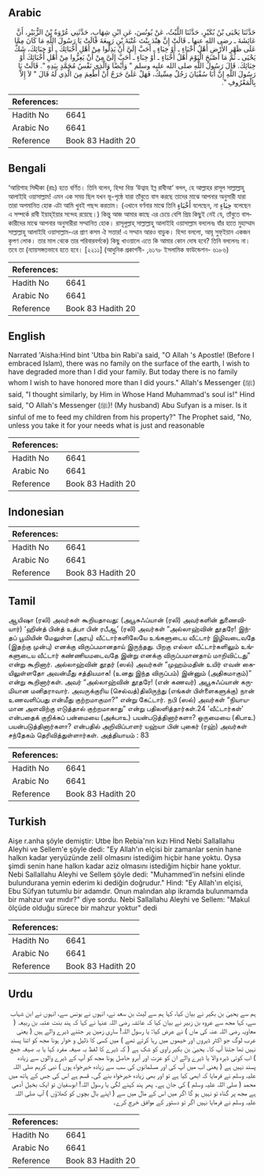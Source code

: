 ## Arabic


<div dir="rtl" lang="ar" style={{fontSize:'larger',backgroundColor:'#f8f9fa',padding:20}}>
حَدَّثَنَا يَحْيَى بْنُ بُكَيْرٍ، حَدَّثَنَا اللَّيْثُ، عَنْ يُونُسَ، عَنِ ابْنِ شِهَابٍ، حَدَّثَنِي عُرْوَةُ بْنُ الزُّبَيْرِ، أَنَّ عَائِشَةَ ـ رضى الله عنها ـ قَالَتْ إِنَّ هِنْدَ بِنْتَ عُتْبَةَ بْنِ رَبِيعَةَ قَالَتْ يَا رَسُولَ اللَّهِ مَا كَانَ مِمَّا عَلَى ظَهْرِ الأَرْضِ أَهْلُ أَخْبَاءٍ ـ أَوْ خِبَاءٍ ـ أَحَبَّ إِلَىَّ أَنْ يَذِلُّوا مِنْ أَهْلِ أَخْبَائِكَ ـ أَوْ خِبَائِكَ، شَكَّ يَحْيَى ـ ثُمَّ مَا أَصْبَحَ الْيَوْمَ أَهْلُ أَخْبَاءٍ ـ أَوْ خِبَاءٍ ـ أَحَبَّ إِلَىَّ مِنْ أَنْ يَعِزُّوا مِنْ أَهْلِ أَخْبَائِكَ أَوْ خِبَائِكَ‏.‏ قَالَ رَسُولُ اللَّهِ صلى الله عليه وسلم ‏"‏ وَأَيْضًا وَالَّذِي نَفْسُ مُحَمَّدٍ بِيَدِهِ ‏"‏‏.‏ قَالَتْ يَا رَسُولَ اللَّهِ إِنَّ أَبَا سُفْيَانَ رَجُلٌ مِسِّيكٌ، فَهَلْ عَلَىَّ حَرَجٌ أَنْ أُطْعِمَ مِنَ الَّذِي لَهُ قَالَ ‏"‏ لاَ إِلاَّ بِالْمَعْرُوفِ ‏"‏‏.‏
</div>
<div style={{backgroundColor:'#f8f9fa',padding:20, marginBottom: 10}}><table> <thead> <tr> <th>References:</th> <th></th> </tr> </thead> <tbody><tr><td>Hadith No</td><td>6641</td></tr><tr><td>Arabic No</td><td>6641</td></tr><tr><td>Reference</td><td>Book 83 Hadith 20</td></tr></tbody></table></div>

## Bengali


<div dir="ltr" lang="bn" style={{fontSize:'larger',backgroundColor:'#f8f9fa',padding:20}}>
‘আয়িশাহ সিদ্দীকা (রাঃ) হতে বর্ণিত। তিনি বলেন, হিন্দা বিন্ত ‘উত্বাহ ইব্ন রাবীআ‘ বলল, হে আল্লাহর রাসূল সাল্লাল্লাহু আলাইহি ওয়াসাল্লাম! এমন এক সময় ছিল যখন ভূ-পৃষ্ঠে যারা তাঁবুতে বাস করছে তাদের মাঝে আপনার অনুসারী যারা তারা অপমানিত হোক এটা আমি খুবই পছন্দ করতাম। (এখানে বর্ণনার মাঝে তিনি أَخْبَاءٍ বলেছেন, না خِبَاءٍ বলেছেন এ সম্পর্কে রাবী ইয়াহ্ইয়ার সন্দেহ রয়েছে।) কিন্তু আজ আমার কাছে এর চেয়ে বেশি প্রিয় কিছুই নেই যে, তাঁবুতে বাসকারীদের মাঝে আপনার অনুসারীরা সম্মানিত হোক। রাসূলুল্লাহ্ সাল্লাল্লাহু আলাইহি ওয়াসাল্লাম বললেনঃ যাঁর হাতে মুহাম্মাদ সাল্লাল্লাহু আলাইহি ওয়াসাল্লাম-এর প্রাণ কসম ঐ সত্তার! এ সম্মান আরও বাড়ুক। হিন্দা বললো, আবূ সুফ্ইয়ান একজন কৃপণ লোক। তার মাল থেকে তার পরিবারবর্গকে) কিছু খাওয়ালে এতে কি আমার কোন দোষ হবে? তিনি বললেনঃ না। তবে তা (ন্যায়সঙ্গতভাবে হতে হবে। [২২১১] (আধুনিক প্রকাশনী- ,৬১৭৮ ইসলামিক ফাউন্ডেশন- ৬১৮৬)
</div>
<div style={{backgroundColor:'#f8f9fa',padding:20, marginBottom: 10}}><table> <thead> <tr> <th>References:</th> <th></th> </tr> </thead> <tbody><tr><td>Hadith No</td><td>6641</td></tr><tr><td>Arabic No</td><td>6641</td></tr><tr><td>Reference</td><td>Book 83 Hadith 20</td></tr></tbody></table></div>

## English


<div dir="ltr" lang="en" style={{fontSize:'larger',backgroundColor:'#f8f9fa',padding:20}}>
Narrated 'Aisha:Hind bint 'Utba bin Rabi'a said, "O Allah 's Apostle! (Before I embraced Islam), there was no family on the surface of the earth, I wish to have degraded more than I did your family. But today there is no family whom I wish to have honored more than I did yours." Allah's Messenger (ﷺ) said, "I thought similarly, by Him in Whose Hand Muhammad's soul is!" Hind said, "O Allah's Messenger (ﷺ)! (My husband) Abu Sufyan is a miser. Is it sinful of me to feed my children from his property?" The Prophet said, "No, unless you take it for your needs what is just and reasonable
</div>
<div style={{backgroundColor:'#f8f9fa',padding:20, marginBottom: 10}}><table> <thead> <tr> <th>References:</th> <th></th> </tr> </thead> <tbody><tr><td>Hadith No</td><td>6641</td></tr><tr><td>Arabic No</td><td>6641</td></tr><tr><td>Reference</td><td>Book 83 Hadith 20</td></tr></tbody></table></div>

## Indonesian


<div dir="ltr" lang="id" style={{fontSize:'larger',backgroundColor:'#f8f9fa',padding:20}}>

</div>
<div style={{backgroundColor:'#f8f9fa',padding:20, marginBottom: 10}}><table> <thead> <tr> <th>References:</th> <th></th> </tr> </thead> <tbody><tr><td>Hadith No</td><td>6641</td></tr><tr><td>Arabic No</td><td>6641</td></tr><tr><td>Reference</td><td>Book 83 Hadith 20</td></tr></tbody></table></div>

## Tamil


<div dir="ltr" lang="ta" style={{fontSize:'larger',backgroundColor:'#f8f9fa',padding:20}}>
ஆயிஷா (ரலி) அவர்கள் கூறியதாவது: (அபூசுஃப்யான் (ரலி) அவர்களின் துணைவியார்) ‘ஹின்த் பின்த் உத்பா பின் ரபீஆ’ (ரலி) அவர்கள் “அல்லாஹ்வின் தூதரே! இந்தப் பூமியின் மேலுள்ள (அரபு) வீட்டார்களிலேயே உங்களுடைய வீட்டார் இழிவடைவதே (இதற்கு முன்பு) எனக்கு விருப்பமானதாய் இருந்தது. பிறகு எல்லா வீட்டார்களிலும் உங்களுடைய வீட்டார் கண்ணியமடைவதே இன்று எனக்கு விருப்பமானதாய் மாறிவிட்டது” என்று கூறினார். அல்லாஹ்வின் தூதர் (ஸல்) அவர்கள் “முஹம்மதின் உயிர் எவன் கையிலுள்ளதோ அவன்மீது சத்தியமாக! (உனது இந்த விருப்பம்) இன்னும் (அதிகமாகும்)” என்று கூறினார்கள். அவர் “அல்லாஹ்வின் தூதரே! (என் கணவர்) அபூசுஃப்யான் கருமியான மனிதராவார். அவருக்குரிய (செல்வத்)திலிருந்து (எங்கள் பிள்ளைகளுக்கு) நான் உணவளிப்பது என்மீது குற்றமாகுமா?” என்று கேட்டார். நபி (ஸல்) அவர்கள் “நியாயமான அளவிற்கு எடுத்தால் குற்றமாகாது” என்று பதிலளித்தார்கள்.24 ‘வீட்டார்கள்’ என்பதைக் குறிக்கப் பன்மையை (அக்பாஉ) பயன்படுத்தினார்களா? ஒருமையை (கிபாஉ) பயன்படுத்தினார்களா? என்பதில் அறிவிப்பாளர் யஹ்யா பின் புகைர் (ரஹ்) அவர்கள் சந்தேகம் தெரிவித்துள்ளார்கள். அத்தியாயம் : 83
</div>
<div style={{backgroundColor:'#f8f9fa',padding:20, marginBottom: 10}}><table> <thead> <tr> <th>References:</th> <th></th> </tr> </thead> <tbody><tr><td>Hadith No</td><td>6641</td></tr><tr><td>Arabic No</td><td>6641</td></tr><tr><td>Reference</td><td>Book 83 Hadith 20</td></tr></tbody></table></div>

## Turkish


<div dir="ltr" lang="tr" style={{fontSize:'larger',backgroundColor:'#f8f9fa',padding:20}}>
Aişe r.anha şöyle demiştir: Utbe İbn Rebia'nın kızı Hind Nebi Sallallahu Aleyhi ve Sellem'e şöyle dedi: "Ey Allah'ın elçisi bir zamanlar senin hane halkın kadar yeryüzünde zelil olmasını istediğim hiçbir hane yoktu. Oysa şimdi senin hane halkın kadar aziz olmasını istediğim hiçbir hane yoktur. Nebi Sallallahu Aleyhi ve Sellem şöyle dedi: "Muhammed'in nefsini elinde bulundurana yemin ederim ki dediğin doğrudur." Hind: "Ey Allah'ın elçisi, Ebu Süfyan tutumlu bir adamdır. Onun malından alıp ikramda bulunmamda bir mahzur var mıdır?" diye sordu. Nebi Sallallahu Aleyhi ve Sellem: "Makul ölçüde olduğu sürece bir mahzur yoktur" dedi
</div>
<div style={{backgroundColor:'#f8f9fa',padding:20, marginBottom: 10}}><table> <thead> <tr> <th>References:</th> <th></th> </tr> </thead> <tbody><tr><td>Hadith No</td><td>6641</td></tr><tr><td>Arabic No</td><td>6641</td></tr><tr><td>Reference</td><td>Book 83 Hadith 20</td></tr></tbody></table></div>

## Urdu


<div dir="rtl" lang="ur" style={{fontSize:'larger',backgroundColor:'#f8f9fa',padding:20}}>
ہم سے یحییٰ بن بکیر نے بیان کیا، کہا ہم سے لیث بن سعد نے، انہوں نے یونس سے، انہوں نے ابن شہاب سے، کہا مجھ سے عروہ بن زبیر نے بیان کیا کہ عائشہ رضی اللہ عنہا نے کہا کہ ہند بنت عتبہ بن ربیعہ ( معاویہ رضی اللہ عنہ کی ماں ) نے عرض کیا: یا رسول اللہ! ساری زمین پر جتنے ڈیرے والے ہیں ( یعنی عرب لوگ جو اکثر ڈیروں اور خیموں میں رہا کرتے تھے ) میں کسی کا ذلیل و خوار ہونا مجھ کو اتنا پسند نہیں تھا جتنا آپ کا۔ یحییٰ بن بکیر راوی کو شک ہے ( کہ ڈیرے کا لفظ بہ صیغہ مفرد کہا یا بہ صیغہ جمع ) اب کوئی ڈیرہ والا یا ڈیرے والے ان کو عزت اور آبرو حاصل ہونا مجھ کو آپ کے ڈیرے والوں سے زیادہ پسند نہیں ہے ( یعنی اب میں آپ کی اور مسلمانوں کی سب سے زیادہ خیرخواہ ہوں ) نبی کریم صلی اللہ علیہ وسلم نے فرمایا کہ ابھی کیا ہے تو اور بھی زیادہ خیرخواہ بنے گی۔ قسم ہے اس کی جس کے ہاتھ میں محمد ( صلی اللہ علیہ وسلم ) کی جان ہے۔ پھر ہند کہنے لگی یا رسول اللہ! ابوسفیان تو ایک بخیل آدمی ہے مجھ پر گناہ تو نہیں ہو گا اگر میں اس کے مال میں سے ( اپنے بال بچوں کو کھلاؤں ) آپ صلی اللہ علیہ وسلم نے فرمایا نہیں اگر تو دستور کے موافق خرچ کرے۔
</div>
<div style={{backgroundColor:'#f8f9fa',padding:20, marginBottom: 10}}><table> <thead> <tr> <th>References:</th> <th></th> </tr> </thead> <tbody><tr><td>Hadith No</td><td>6641</td></tr><tr><td>Arabic No</td><td>6641</td></tr><tr><td>Reference</td><td>Book 83 Hadith 20</td></tr></tbody></table></div>